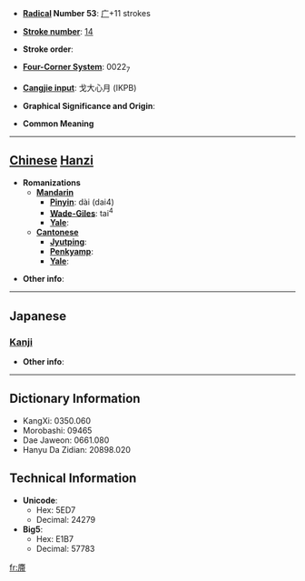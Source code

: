 * '''[[Wiktionary:Chinese radical index| Radical]] Number 53''': [[Wiktionary:Chinese radical index 广|广]]+11 strokes

* '''[[Wiktionary:Chinese total strokes index|Stroke number]]''': [[Wiktionary:Chinese total strokes index 14|14]]

* '''Stroke order''': 

* '''[[Wiktionary:Chinese four corner index|Four-Corner System]]''': 0022<sub>7</sub>

* '''[[Wiktionary:Chinese Cangjie index|Cangjie input]]''': 戈大心月 (IKPB)

* '''Graphical Significance and Origin''': 

* '''Common Meaning'''

----

== [[Chinese]] [[Hanzi]] ==

* '''Romanizations'''
** '''[[Mandarin]]'''
*** '''[[Pinyin]]''': dài (dai4)
*** '''[[Wade-Giles]]''': tai<sup>4</sup>
*** '''[[Yale]]''': 
** '''[[Cantonese]]'''
*** '''[[Jyutping]]''':
*** '''[[Penkyamp]]''': 
*** '''[[Yale]]''': 

* '''Other info''': 

----

==Japanese==
===[[Kanji]]===
{{kanji|on readings=[[たい]] (tai)|kun readings=[[いへがゆがむ]] (ihegayugamu)}}

* '''Other info''':  

----

== Dictionary Information ==

* KangXi: 0350.060
* Morobashi: 09465
* Dae Jaweon: 0661.080
* Hanyu Da Zidian: 20898.020

== Technical Information ==

* '''Unicode''':
** Hex: 5ED7
** Decimal: 24279
* '''Big5''':
** Hex: E1B7
** Decimal: 57783

[[fr:廗]]